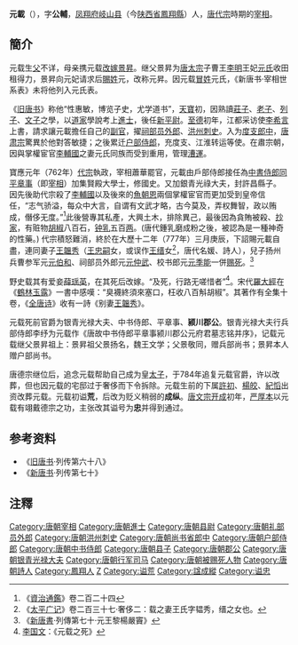 '''元載'''（{{Bd|713年||777年|5月10日|catIdx=Y}}），字'''公輔'''，[[凤翔府|凤翔府]][[岐山县|岐山县]]（今[[陕西省|陕西省]][[鳳翔縣|鳳翔縣]]）人，[[唐代宗|唐代宗]]時期的[[宰相|宰相]]。

==簡介==
元载生[[父親|父]]不详，母亲携元载[[改嫁|改嫁]][[景昇|景昇]]。继父景昇为[[唐太宗|唐太宗]]子曹王[[李明_(唐朝)|李明]]王妃[[元妃_(李明)|元氏]]收田租得力，景昇向元妃请求后[[賜姓|賜姓]]元，改称元昇。因元载[[冒姓|冒姓]]元氏，《新唐书·宰相世系表》未将他列入元氏表。

《[[旧唐书|旧唐书]]》称他“性惠敏，博览子史，尤学道书”，[[天宝_(唐朝)|天寶]]初，因熟讀[[莊子|莊子]]、[[老子|老子]]、[[列子|列子]]、[[文子_(人物)|文子]]之學，以[[道家|道家]]學說考上[[進士|進士]]，後任[[新平县|新平]][[县尉|尉]]。[[至德_(唐朝)|至德]]初年，江都采访使[[李希言|李希言]]上書，請求讓元載擔任自己的[[副官|副官]]，擢[[祠部|祠部]][[员外郎|员外郎]]、[[洪州_(隋朝)|洪州]][[刺史|刺史]]。入为[[度支郎中|度支郎中]]，[[唐肃宗|唐肃宗]]驚異於他對答敏捷；之後累迁[[户部侍郎|户部侍郎]]，充度支、江淮转运等使。在肅宗朝，因與掌權宦官[[李輔國|李輔國]]之妻元氏同族而受到重用，管理[[漕運|漕運]]。

寶應元年（762年）[[唐代宗|代宗]]執政，宰相蕭華罷官，元載由戶部侍郎接任為[[中書侍郎|中書侍郎]][[同平章事|同平章事]]（即[[宰相|宰相]]）加集賢殿大學士，修國史。又加銀青光祿大夫，封許昌縣子。
因先後助代宗殺了[[李輔國|李輔國]]以及後來的[[魚朝恩|魚朝恩]]兩個掌權宦官而更加受到皇帝信任，“志气骄溢，每众中大言，自谓有文武才略，古今莫及，弄权舞智，政以贿成，僭侈无度。”<ref>《[[資治通鑑|資治通鑑]]》卷二百二十四</ref>此後營專其私產，大興土木，排除異己，最後因為貪賄被殺、[[抄家|抄家]]，有赃物[[胡椒|胡椒]]八百石，[[钟乳|钟乳]]五百[[两|两]]。(唐代鍾乳磨成粉之後，被認為是一種神奇的性藥。)
代宗積怒難消，終於在大歷十二年（777年）三月庚辰，下詔賜元載自盡，連同妻子[[王韞秀|王韞秀]]（[[王忠嗣|王忠嗣]]女，或误作[[王缙|王缙]]女<ref>《[[太平广记|太平广记]]》卷二百三十七·奢侈二：载之妻王氏字韫秀，缙之女也。</ref>，唐代名媛、詩人），兒子扬州兵曹参军元[[元伯和|元伯和]]、祠部员外郎元[[元仲武|元仲武]]、校书郎元[[元季能|元季能]]一併[[赐死|赐死]]。<ref>《[[新唐書|新唐書]]·列傳第七十·元王黎楊嚴竇》</ref>

野史载其有爱妾[[薛瑶英|薛瑶英]]，在其死后改嫁。“及死，行路无嗟惜者”<ref>[[李国文|李国文]]：《元载之死》</ref>。宋代[[羅大經|羅大經]]在《[[鶴林玉露|鶴林玉露]]》一書中感嘆：“臭襪終須來塞口，枉收八百斛胡椒”。其著作有全集十卷，《[[全唐诗|全唐诗]]》收有一詩《别妻[[王韞秀|王韞秀]]》。

元载死前官爵为银青光禄大夫、中书侍郎、平章事、'''颍川郡公'''。银青光禄大夫行兵部侍郎李纾为元载作《唐故中书侍郎平章事颍川郡公元府君墓志铭并序》，记载元载继父景昇祖上：景昇祖父景扬名，魏王文学；父景敬同，赠兵部尚书；景昇本人赠户部尚书。

唐德宗继位后，追念元载帮助自己成为皇[[太子|太子]]，于784年追复元载官爵，许以改葬，但也因元载的宅邸过于奢侈而下令拆除。元载生前的下属[[許初|許初]]、[[楊皎|楊皎]]、[[紀慆|紀慆]]出资改葬元载。元载初谥'''荒'''，后改为贬义稍弱的'''成纵'''。[[唐文宗|唐文宗]][[开成|开成]]初年，[[严厚本|严厚本]]以元载有翊戴德宗之功，主张改其谥号为'''忠'''并得到通过。

== 参考资料 ==

*《[[旧唐书|旧唐书]]·列传第六十八》
*《[[新唐书|新唐书]]·列传第七十》

==注釋==
{{reflist}}

{{DEFAULTSORT:Y}}
[[Category:唐朝宰相|Category:唐朝宰相]]
[[Category:唐朝進士|Category:唐朝進士]]
[[Category:唐朝县尉|Category:唐朝县尉]]
[[Category:唐朝礼部员外郎|Category:唐朝礼部员外郎]]
[[Category:唐朝洪州刺史|Category:唐朝洪州刺史]]
[[Category:唐朝尚书省郎中|Category:唐朝尚书省郎中]]
[[Category:唐朝户部侍郎|Category:唐朝户部侍郎]]
[[Category:唐朝中书侍郎|Category:唐朝中书侍郎]]
[[Category:唐朝县子|Category:唐朝县子]]
[[Category:唐朝郡公|Category:唐朝郡公]]
[[Category:唐朝银青光禄大夫|Category:唐朝银青光禄大夫]]
[[Category:唐朝行军司马|Category:唐朝行军司马]]
[[Category:唐朝被赐死人物|Category:唐朝被赐死人物]]
[[Category:唐朝詩人|Category:唐朝詩人]]
[[Category:鳳翔人|Category:鳳翔人]]
[[Category:元姓|Z]]
[[Category:谥荒|Category:谥荒]]
[[Category:諡成縱|Category:諡成縱]]
[[Category:谥忠|Category:谥忠]]